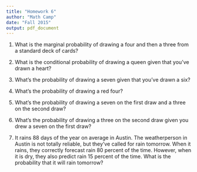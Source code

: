 ```yaml
---
title: "Homework 6"
author: "Math Camp"
date: "Fall 2015"
output: pdf_document
---
```


1. What is the marginal probability of drawing a four and then a three from a standard deck of cards?

2. What is the conditional probability of drawing a queen given that you've drawn a heart?

3. What's the probability of drawing a seven given that you've drawn a six? 

4. What's the probability of drawing a red four? 

5. What's the probability of drawing a seven on the first draw and a three on the second draw?

6. What's the probability of drawing a three on the second draw given you drew a seven on the first draw? 

7. It rains 88 days of the year on average in Austin. The weatherperson in Austin is not totally reliable, but they've called for rain tomorrow. When it rains, they correctly forecast rain 80 percent of the time. However, when it is dry, they also predict rain 15 percent of the time. What is the probability that it will rain tomorrow? 
